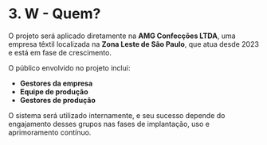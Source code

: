 # 3. W - Quem?

O projeto será aplicado diretamente na **AMG Confecções LTDA**, uma empresa têxtil localizada na **Zona Leste de São Paulo**, que atua desde 2023 e está em fase de crescimento.

O público envolvido no projeto inclui:

- **Gestores da empresa**  
- **Equipe de produção**  
- **Gestores de produção**

O sistema será utilizado internamente, e seu sucesso depende do engajamento desses grupos nas fases de implantação, uso e aprimoramento contínuo.
